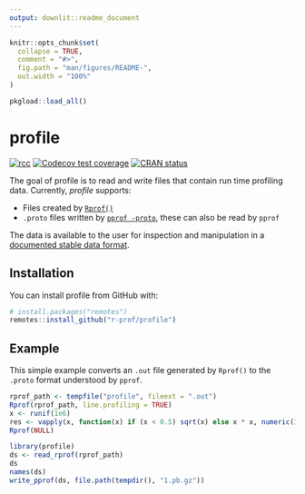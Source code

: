 ```yaml
---
output: downlit::readme_document
---
```


<!-- README.md is generated from README.Rmd. Please edit that file -->

```r
knitr::opts_chunk$set(
  collapse = TRUE,
  comment = "#>",
  fig.path = "man/figures/README-",
  out.width = "100%"
)

pkgload::load_all()
```
# profile

<!-- badges: start -->
[![rcc](https://github.com/r-prof/profile/workflows/rcc/badge.svg)](https://github.com/r-prof/profile/actions)
[![Codecov test coverage](https://codecov.io/gh/r-prof/profile/branch/master/graph/badge.svg)](https://codecov.io/gh/r-prof/profile?branch=master)
[![CRAN status](https://www.r-pkg.org/badges/version/profile)](https://cran.r-project.org/package=profile)
<!-- badges: end -->

The goal of profile is to read and write files that contain run time profiling data. Currently, *profile* supports:

- Files created by [`Rprof()`](https://www.rdocumentation.org/packages/utils/versions/3.4.3/topics/Rprof)
- `.proto` files written by [`pprof -proto`](https://github.com/google/pprof), these can also be read by `pprof`

The data is available to the user for inspection and manipulation in a [documented stable data format](https://r-prof.github.io/profile/reference/validate_profile.html).

## Installation

You can install profile from GitHub with:

```r
# install.packages("remotes")
remotes::install_github("r-prof/profile")
```

## Example

This simple example converts an `.out` file generated by `Rprof()` to the `.proto` format understood by `pprof`.

```r
rprof_path <- tempfile("profile", fileext = ".out")
Rprof(rprof_path, line.profiling = TRUE)
x <- runif(1e6)
res <- vapply(x, function(x) if (x < 0.5) sqrt(x) else x * x, numeric(1))
Rprof(NULL)

library(profile)
ds <- read_rprof(rprof_path)
ds
names(ds)
write_pprof(ds, file.path(tempdir(), "1.pb.gz"))
```
